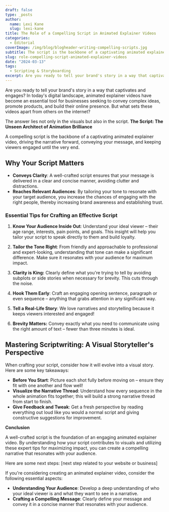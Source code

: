 ```yaml
---
draft: false
type: _posts
author:
  name: Lexi Kane
  slug: lexi-kane
title: The Role of a Compelling Script in Animated Explainer Videos
categories:
  - Editorial
coverImage: /img/blog/blogheader-writing-compelling-scripts.jpg
subtitle: The script is the backbone of a captivating animated explainer video
slug: role-compelling-script-animated-explainer-videos
date: "2024-03-13"
tags:
  - Scripting & Storyboarding
excerpt: Are you ready to tell your brand's story in a way that captivates and engages? In today's digital landscape, animated explainer videos have become an essential tool for businesses seeking to convey complex ideas, promote products, and build their online presence. But what sets these videos apart from others on the internet?
---
```


Are you ready to tell your brand's story in a way that captivates and engages? In today's digital landscape, animated explainer videos have become an essential tool for businesses seeking to convey complex ideas, promote products, and build their online presence. But what sets these videos apart from others on the internet?

The answer lies not only in the visuals but also in the script.
**The Script: The Unseen Architect of Animation Brilliance**

A compelling script is the backbone of a captivating animated explainer video, driving the narrative forward, conveying your message, and keeping viewers engaged until the very end.
## Why Your Script Matters

*   **Conveys Clarity**: A well-crafted script ensures that your message is delivered in a clear and concise manner, avoiding clutter and distractions.
*   **Reaches Relevant Audiences**: By tailoring your tone to resonate with your target audience, you increase the chances of engaging with the right people, thereby increasing brand awareness and establishing trust.
### Essential Tips for Crafting an Effective Script

1.  **Know Your Audience Inside Out**: Understand your ideal viewer – their age range, interests, pain points, and goals. This insight will help you tailor your script to speak directly to them and build loyalty.
2.  **Tailor the Tone Right**: From friendly and approachable to professional and expert-looking, understanding that tone can make a significant difference. Make sure it resonates with your audience for maximum impact.

3.  **Clarity is King:** Clearly define what you're trying to tell by avoiding subplots or side stories when necessary for brevity. This cuts through the noise.

4.  **Hook Them Early**: Craft an engaging opening sentence, paragraph or even sequence – anything that grabs attention in any significant way.

5.  **Tell a Real-Life Story**: We love narratives and storytelling because it keeps viewers interested and engaged!

6.  **Brevity Matters:** Convey exactly what you need to communicate using the right amount of text – fewer than three minutes is ideal.

## Mastering Scriptwriting: A Visual Storyteller's Perspective

When crafting your script, consider how it will evolve into a visual story. Here are some key takeaways:

*   **Before You Start**: Picture each shot fully before moving on – ensure they fit with one another and flow well!
*   **Visualize the Narrative Thread**: Understand how every sequence in the whole animation fits together; this will build a strong narrative thread from start to finish.
*   **Give Feedback and Tweak**: Get a fresh perspective by reading everything out loud like you would a normal script and giving constructive suggestions for improvement.

**Conclusion**

A well-crafted script is the foundation of an engaging animated explainer video. By understanding how your script contributes to visuals and utilizing these expert tips for maximizing impact, you can create a compelling narrative that resonates with your audience.

Here are some next steps: [next step related to your website or business]

If you're considering creating an animated explainer video, consider the following essential aspects:

*   **Understanding Your Audience**: Develop a deep understanding of who your ideal viewer is and what they want to see in a narrative.
*   **Crafting a Compelling Message**: Clearly define your message and convey it in a concise manner that resonates with your audience.
